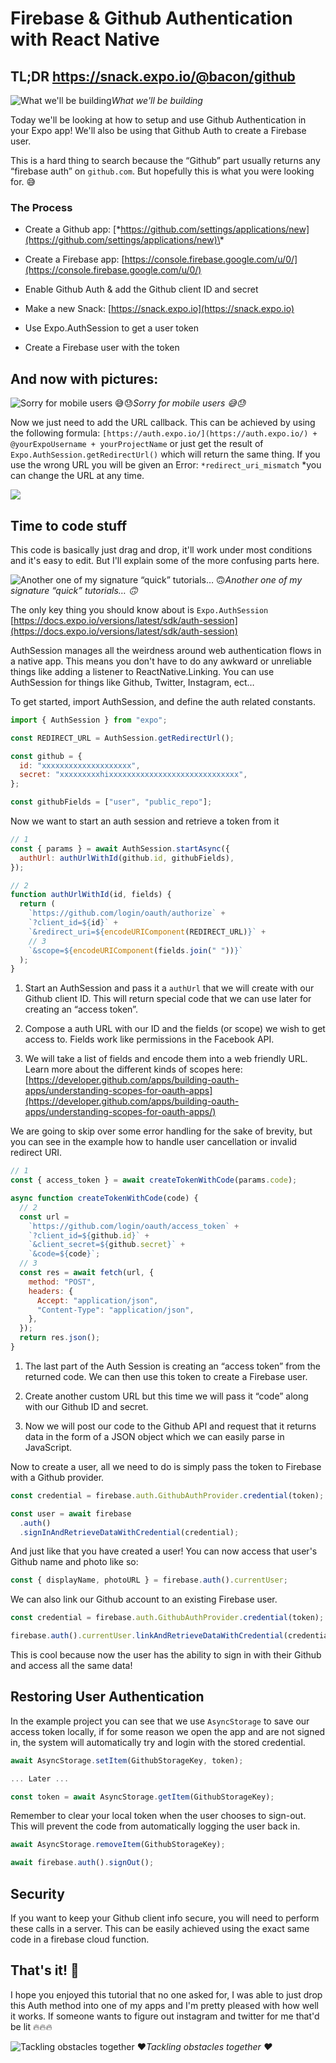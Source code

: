 # Firebase & Github Authentication with React Native


## TL;DR https://snack.expo.io/@bacon/github

![What we'll be building](./images/1vs2GWbG66aRzZi8DYA6bgg.png)_What we'll be building_

Today we'll be looking at how to setup and use Github Authentication in your Expo app! We'll also be using that Github Auth to create a Firebase user.

This is a hard thing to search because the “Github” part usually returns any “firebase auth” on `github.com`. But hopefully this is what you were looking for. 😅

<Embed url="https://snack.expo.io/embedded/@bacon/github" />

### The Process

- Create a Github app: [\*https://github.com/settings/applications/new](https://github.com/settings/applications/new)\*

- Create a Firebase app: [https://console.firebase.google.com/u/0/](https://console.firebase.google.com/u/0/)

- Enable Github Auth & add the Github client ID and secret

- Make a new Snack: [https://snack.expo.io](https://snack.expo.io)

- Use Expo.AuthSession to get a user token

- Create a Firebase user with the token

## And now with pictures:

![Sorry for mobile users 😅😓](./images/1wW8iThgpeu_7zYLCyhdx1A.png)_Sorry for mobile users 😅😓_

Now we just need to add the URL callback. This can be achieved by using the following formula: `[https://auth.expo.io/](https://auth.expo.io/) + @yourExpoUsername + yourProjectName` or just get the result of `Expo.AuthSession.getRedirectUrl()` which will return the same thing. If you use the wrong URL you will be given an Error: `*redirect_uri_mismatch` \*you can change the URL at any time.

![](./images/1GuHvY0dx2WdDu9JoFJ3MgA.png)

## Time to code stuff

This code is basically just drag and drop, it'll work under most conditions and it's easy to edit. But I'll explain some of the more confusing parts here.

![Another one of my signature “quick” tutorials… 🙃](./images/1reOODJnge_ty7zbvsKgHLw.gif)_Another one of my signature “quick” tutorials… 🙃_

The only key thing you should know about is `Expo.AuthSession` [https://docs.expo.io/versions/latest/sdk/auth-session](https://docs.expo.io/versions/latest/sdk/auth-session)

AuthSession manages all the weirdness around web authentication flows in a native app. This means you don't have to do any awkward or unreliable things like adding a listener to ReactNative.Linking. You can use AuthSession for things like Github, Twitter, Instagram, ect…

To get started, import AuthSession, and define the auth related constants.

```js
import { AuthSession } from "expo";

const REDIRECT_URL = AuthSession.getRedirectUrl();

const github = {
  id: "xxxxxxxxxxxxxxxxxxxx",
  secret: "xxxxxxxxxhixxxxxxxxxxxxxxxxxxxxxxxxxxxxx",
};

const githubFields = ["user", "public_repo"];
```

Now we want to start an auth session and retrieve a token from it

```js
// 1
const { params } = await AuthSession.startAsync({
  authUrl: authUrlWithId(github.id, githubFields),
});

// 2
function authUrlWithId(id, fields) {
  return (
    `https://github.com/login/oauth/authorize` +
    `?client_id=${id}` +
    `&redirect_uri=${encodeURIComponent(REDIRECT_URL)}` +
    // 3
    `&scope=${encodeURIComponent(fields.join(" "))}`
  );
}
```

1. Start an AuthSession and pass it a `authUrl` that we will create with our Github client ID. This will return special code that we can use later for creating an “access token”.

1. Compose a auth URL with our ID and the fields (or scope) we wish to get access to. Fields work like permissions in the Facebook API.

1. We will take a list of fields and encode them into a web friendly URL. Learn more about the different kinds of scopes here: [https://developer.github.com/apps/building-oauth-apps/understanding-scopes-for-oauth-apps](https://developer.github.com/apps/building-oauth-apps/understanding-scopes-for-oauth-apps/)

We are going to skip over some error handling for the sake of brevity, but you can see in the example how to handle user cancellation or invalid redirect URI.

```js
// 1
const { access_token } = await createTokenWithCode(params.code);

async function createTokenWithCode(code) {
  // 2
  const url =
    `https://github.com/login/oauth/access_token` +
    `?client_id=${github.id}` +
    `&client_secret=${github.secret}` +
    `&code=${code}`;
  // 3
  const res = await fetch(url, {
    method: "POST",
    headers: {
      Accept: "application/json",
      "Content-Type": "application/json",
    },
  });
  return res.json();
}
```

1. The last part of the Auth Session is creating an “access token” from the returned code. We can then use this token to create a Firebase user.

1. Create another custom URL but this time we will pass it “code” along with our Github ID and secret.

1. Now we will post our code to the Github API and request that it returns data in the form of a JSON object which we can easily parse in JavaScript.

Now to create a user, all we need to do is simply pass the token to Firebase with a Github provider.

```js
const credential = firebase.auth.GithubAuthProvider.credential(token);

const user = await firebase
  .auth()
  .signInAndRetrieveDataWithCredential(credential);
```

And just like that you have created a user! You can now access that user's Github name and photo like so:

```js
const { displayName, photoURL } = firebase.auth().currentUser;
```

We can also link our Github account to an existing Firebase user.

```js
const credential = firebase.auth.GithubAuthProvider.credential(token);

firebase.auth().currentUser.linkAndRetrieveDataWithCredential(credential);
```

This is cool because now the user has the ability to sign in with their Github and access all the same data!

## Restoring User Authentication

In the example project you can see that we use `AsyncStorage` to save our access token locally, if for some reason we open the app and are not signed in, the system will automatically try and login with the stored credential.

```js
await AsyncStorage.setItem(GithubStorageKey, token);

... Later ...

const token = await AsyncStorage.getItem(GithubStorageKey);
```

Remember to clear your local token when the user chooses to sign-out. This will prevent the code from automatically logging the user back in.

```js
await AsyncStorage.removeItem(GithubStorageKey);

await firebase.auth().signOut();
```

## Security

If you want to keep your Github client info secure, you will need to perform these calls in a server. This can be easily achieved using the exact same code in a firebase cloud function.

## That's it! 👏

I hope you enjoyed this tutorial that no one asked for, I was able to just drop this Auth method into one of my apps and I'm pretty pleased with how well it works. If someone wants to figure out instagram and twitter for me that'd be lit 🔥🔥🔥

![Tackling obstacles together ❤](./images/1nG5llMvRpgaaPTxWElWB5g.gif)_Tackling obstacles together ❤_

<Embed url="https://twitter.com/baconbrix" />

<Embed url="https://github.com/evanbacon" />
  
<Embed url="https://docs.expo.io/versions/latest/sdk/auth-session" />
<!-- 
  [**EvanBacon — Overview**
  *You can't perform that action at this time. You signed in with another tab or window. *github.com](https://github.com/evanbacon)
  
[**AuthSession - Expo Documentation**
*Guides App Icons Assets Error Handling Preloading & Caching Assets Icons Using Custom Fonts Routing & Navigation…*docs.expo.io](https://docs.expo.io/versions/latest/sdk/auth-session)
-->
